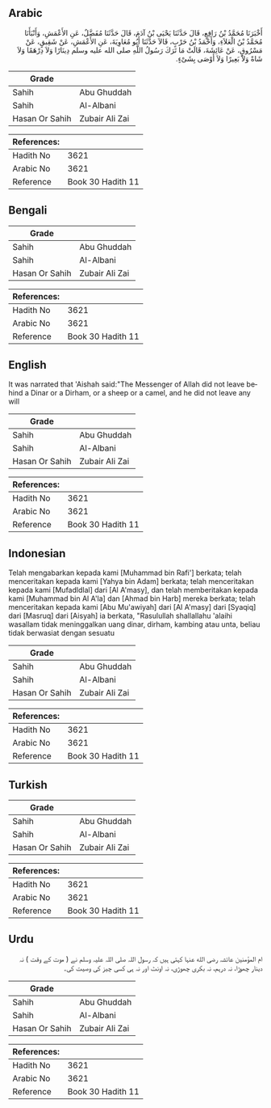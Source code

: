 ## Arabic


<div dir="rtl" lang="ar" style={{fontSize:'larger',backgroundColor:'#f8f9fa',padding:20}}>
أَخْبَرَنَا مُحَمَّدُ بْنُ رَافِعٍ، قَالَ حَدَّثَنَا يَحْيَى بْنُ آدَمَ، قَالَ حَدَّثَنَا مُفَضَّلٌ، عَنِ الأَعْمَشِ، وَأَنْبَأَنَا مُحَمَّدُ بْنُ الْعَلاَءِ، وَأَحْمَدُ بْنُ حَرْبٍ، قَالاَ حَدَّثَنَا أَبُو مُعَاوِيَةَ، عَنِ الأَعْمَشِ، عَنْ شَقِيقٍ، عَنْ مَسْرُوقٍ، عَنْ عَائِشَةَ، قَالَتْ مَا تَرَكَ رَسُولُ اللَّهِ صلى الله عليه وسلم دِينَارًا وَلاَ دِرْهَمًا وَلاَ شَاةً وَلاَ بَعِيرًا وَلاَ أَوْصَى بِشَىْءٍ‏.‏
</div>
<div style={{backgroundColor:'#f8f9fa',padding:20, marginBottom: 10}}><table> <thead> <tr> <th>Grade</th> <th></th> </tr> </thead> <tbody> <tr><td>Sahih</td><td>Abu Ghuddah</td></tr><tr><td>Sahih</td><td>Al-Albani</td></tr><tr><td>Hasan Or Sahih</td><td>Zubair Ali Zai</td></tr></tbody></table><table> <thead> <tr> <th>References:</th> <th></th> </tr> </thead> <tbody><tr><td>Hadith No</td><td>3621</td></tr><tr><td>Arabic No</td><td>3621</td></tr><tr><td>Reference</td><td>Book 30 Hadith 11</td></tr></tbody></table></div>

## Bengali


<div dir="ltr" lang="bn" style={{fontSize:'larger',backgroundColor:'#f8f9fa',padding:20}}>

</div>
<div style={{backgroundColor:'#f8f9fa',padding:20, marginBottom: 10}}><table> <thead> <tr> <th>Grade</th> <th></th> </tr> </thead> <tbody> <tr><td>Sahih</td><td>Abu Ghuddah</td></tr><tr><td>Sahih</td><td>Al-Albani</td></tr><tr><td>Hasan Or Sahih</td><td>Zubair Ali Zai</td></tr></tbody></table><table> <thead> <tr> <th>References:</th> <th></th> </tr> </thead> <tbody><tr><td>Hadith No</td><td>3621</td></tr><tr><td>Arabic No</td><td>3621</td></tr><tr><td>Reference</td><td>Book 30 Hadith 11</td></tr></tbody></table></div>

## English


<div dir="ltr" lang="en" style={{fontSize:'larger',backgroundColor:'#f8f9fa',padding:20}}>
It was narrated that 'Aishah said:"The Messenger of Allah did not leave behind a Dinar or a Dirham, or a sheep or a camel, and he did not leave any will
</div>
<div style={{backgroundColor:'#f8f9fa',padding:20, marginBottom: 10}}><table> <thead> <tr> <th>Grade</th> <th></th> </tr> </thead> <tbody> <tr><td>Sahih</td><td>Abu Ghuddah</td></tr><tr><td>Sahih</td><td>Al-Albani</td></tr><tr><td>Hasan Or Sahih</td><td>Zubair Ali Zai</td></tr></tbody></table><table> <thead> <tr> <th>References:</th> <th></th> </tr> </thead> <tbody><tr><td>Hadith No</td><td>3621</td></tr><tr><td>Arabic No</td><td>3621</td></tr><tr><td>Reference</td><td>Book 30 Hadith 11</td></tr></tbody></table></div>

## Indonesian


<div dir="ltr" lang="id" style={{fontSize:'larger',backgroundColor:'#f8f9fa',padding:20}}>
Telah mengabarkan kepada kami [Muhammad bin Rafi'] berkata; telah menceritakan kepada kami [Yahya bin Adam] berkata; telah menceritakan kepada kami [Mufadldlal] dari [Al A'masy], dan telah memberitakan kepada kami [Muhammad bin Al A'la] dan [Ahmad bin Harb] mereka berkata; telah menceritakan kepada kami [Abu Mu'awiyah] dari [Al A'masy] dari [Syaqiq] dari [Masruq] dari [Aisyah] ia berkata, "Rasulullah shallallahu 'alaihi wasallam tidak meninggalkan uang dinar, dirham, kambing atau unta, beliau tidak berwasiat dengan sesuatu
</div>
<div style={{backgroundColor:'#f8f9fa',padding:20, marginBottom: 10}}><table> <thead> <tr> <th>Grade</th> <th></th> </tr> </thead> <tbody> <tr><td>Sahih</td><td>Abu Ghuddah</td></tr><tr><td>Sahih</td><td>Al-Albani</td></tr><tr><td>Hasan Or Sahih</td><td>Zubair Ali Zai</td></tr></tbody></table><table> <thead> <tr> <th>References:</th> <th></th> </tr> </thead> <tbody><tr><td>Hadith No</td><td>3621</td></tr><tr><td>Arabic No</td><td>3621</td></tr><tr><td>Reference</td><td>Book 30 Hadith 11</td></tr></tbody></table></div>

## Turkish


<div dir="ltr" lang="tr" style={{fontSize:'larger',backgroundColor:'#f8f9fa',padding:20}}>

</div>
<div style={{backgroundColor:'#f8f9fa',padding:20, marginBottom: 10}}><table> <thead> <tr> <th>Grade</th> <th></th> </tr> </thead> <tbody> <tr><td>Sahih</td><td>Abu Ghuddah</td></tr><tr><td>Sahih</td><td>Al-Albani</td></tr><tr><td>Hasan Or Sahih</td><td>Zubair Ali Zai</td></tr></tbody></table><table> <thead> <tr> <th>References:</th> <th></th> </tr> </thead> <tbody><tr><td>Hadith No</td><td>3621</td></tr><tr><td>Arabic No</td><td>3621</td></tr><tr><td>Reference</td><td>Book 30 Hadith 11</td></tr></tbody></table></div>

## Urdu


<div dir="rtl" lang="ur" style={{fontSize:'larger',backgroundColor:'#f8f9fa',padding:20}}>
ام المؤمنین عائشہ رضی الله عنہا کہتی ہیں کہ رسول اللہ صلی اللہ علیہ وسلم نے ( موت کے وقت ) نہ دینار چھوڑا، نہ درہم، نہ بکری چھوڑی، نہ اونٹ اور نہ ہی کسی چیز کی وصیت کی۔
</div>
<div style={{backgroundColor:'#f8f9fa',padding:20, marginBottom: 10}}><table> <thead> <tr> <th>Grade</th> <th></th> </tr> </thead> <tbody> <tr><td>Sahih</td><td>Abu Ghuddah</td></tr><tr><td>Sahih</td><td>Al-Albani</td></tr><tr><td>Hasan Or Sahih</td><td>Zubair Ali Zai</td></tr></tbody></table><table> <thead> <tr> <th>References:</th> <th></th> </tr> </thead> <tbody><tr><td>Hadith No</td><td>3621</td></tr><tr><td>Arabic No</td><td>3621</td></tr><tr><td>Reference</td><td>Book 30 Hadith 11</td></tr></tbody></table></div>